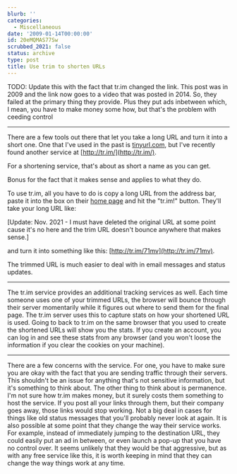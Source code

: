 ```yaml
---
blurb: ''
categories:
  - Miscellaneous
date: '2009-01-14T00:00:00'
id: 20eMQMAS77Sw
scrubbed_2021: false
status: archive
type: post
title: Use trim to shorten URLs
---
```


TODO: Update this with the fact that tr.im changed the link. This post was in 2009 and the link now goes to a video that was posted in 2014. So, they failed at the primary thing they provide. Plus they put ads inbetween which, I mean, you have to make money some how, but that's the problem with ceeding control



---

There are a few tools out there that let you take a long URL and turn it into a short one. One that I've used in the past is [tinyurl.com](http://tinyurl.com/), but I've recently found another service at [http://tr.im/](http://tr.im/). 

For a shortening service, that's about as short a name as you can get. 

Bonus for the fact that it makes sense and applies to what they do. 

To use tr.im, all you have to do is copy a long URL from the address bar, paste it into the box on their [home page](http://tr.im/) and hit the "tr.im!" button. They'll take your long URL like:

[Update: Nov. 2021 - I must have deleted the original URL at some point cause it's no here and the trim URL doesn't bounce anywhere that makes sense.]

and turn it into something like this: [http://tr.im/71mv](http://tr.im/71mv). 

The trimmed URL is much easier to deal with in email messages and status updates.

* * * * *

The tr.im service provides an additional tracking services as well.
Each time someone uses one of your trimmed URLs, the browser will
bounce through their server momentarily while it figures out where
to send them for the final page. The tr.im server uses this to
capture stats on how your shortened URL is used. Going to back to
tr.im on the same browser that you used to create the shortened
URLs will show you the stats. If you create an account, you can log
in and see these stats from any browser (and you won't loose the
information if you clear the cookies on your machine).

* * * * *

There are a few concerns with the service. For one, you have to
make sure you are okay with the fact that you are sending traffic
through their servers. This shouldn't be an issue for anything
that's not sensitive information, but it's something to think
about. The other thing to think about is permanence. I'm not sure
how tr.im makes money, but it surely costs them something to host
the service. If you post all your links through them, but their
company goes away, those links would stop working. Not a big deal
in cases for things like old status messages that you'll probably
never look at again. It is also possible at some point that they
change the way their service works. For example, instead of
immediately jumping to the destination URL, they could easily put
an ad in between, or even launch a pop-up that you have no control
over. It seems unlikely that they would be that aggressive, but as
with any free service like this, it is worth keeping in mind that
they can change the way things work at any time.
